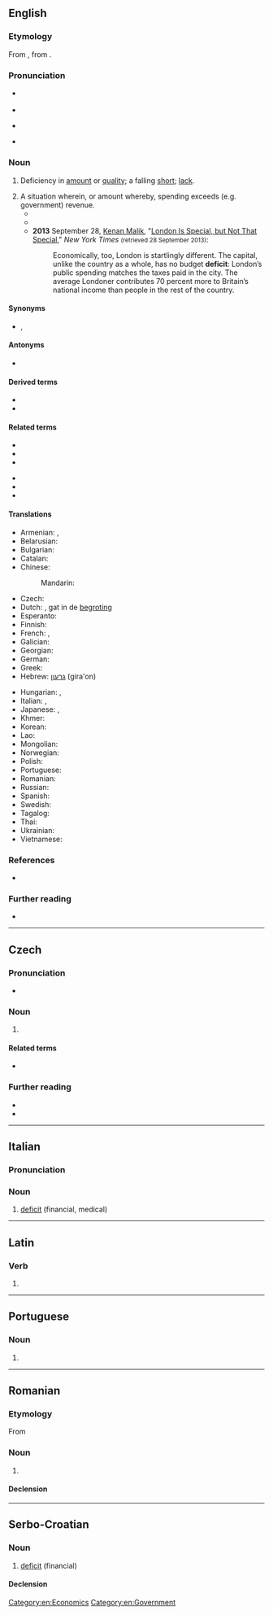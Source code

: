 {{also|déficit|dèficit}}
==English==

===Etymology===
{{root|en|ine-pro|*dʰeh₁-}}
From {{der|en|fr|déficit}}, from {{der|en|la|dēficit}}.

===Pronunciation===
* {{a|RP}} {{IPA|en|/ˈdɛfɪsɪt/}}
* {{audio|en|LL-Q1860 (eng)-Vealhurl-deficit.wav|Audio (RP)}}
* {{a|GA}} {{IPA|en|/ˈdɛfəsɪt/}}
* {{hyphenation|en|de|fi|cit}}

===Noun===
{{en-noun}}

# Deficiency in [[amount]] or [[quality]]; a falling [[short]]; [[lack]].
#: {{ux|en|The crop output this year has been comparatively small, owing to the '''deficit''' in rainfall.}}
# A situation wherein, or amount whereby, spending exceeds (e.g. government) revenue.
#* {{quote-journal|en|year=1962|month=October|title=Talking of Trains: Passed to you, Mr. Macmillan|journal=Modern Railways|page=220|text=Dr. Beeching's obvious intent is that if Scottish&mdash;and similarly unprofitable English and Welsh&mdash;railways are to be maintained, it must be done by an unconcealed subsidy; he is determined that the railways shall no longer be preoccupied with&mdash;and derided for&mdash;immense '''deficits''' which include the burden of social services the State must openly underwrite, if it wants them.}}
#* {{quote-journal|en|work=Contra Costa Times|title=It's Time for a Reality Check on the Deficit|city=Contra Costa, CA|date=August 4, 1996|passage=But Wall Street, which has a case of '''deficit'''-attention disorder, is no longer focused on a balanced budget. "The bond market only worries about one thing at [a time.]}}
#* '''2013''' September 28, [[w:Kenan Malik|Kenan Malik]], "[http://www.nytimes.com/2013/09/29/opinion/sunday/london-is-special-but-not-that-special.html?ref=opinion London Is Special, but Not That Special]," ''New York Times'' <small>(retrieved 28 September 2013)</small>:
#*: Economically, too, London is startlingly different. The capital, unlike the country as a whole, has no budget '''deficit''': London’s public spending matches the taxes paid in the city. The average Londoner contributes 70 percent more to Britain’s national income than people in the rest of the country.

====Synonyms====
* {{l|en|fiscal deficit}}, {{l|en|shortfall}}

====Antonyms====
* {{l|en|superavit}}

====Derived terms====
* {{l|en|fiscal deficit}}
* {{l|en|trade deficit}}

====Related terms====
{{rel-top}}
* {{l|en|defect}}
* {{l|en|defection}}
* {{l|en|defective}}
{{rel-mid}}
* {{l|en|defector}}
* {{l|en|deficiency}}
* {{l|en|deficient}}
{{rel-bottom}}

====Translations====
{{trans-see|deficiency}}

{{trans-top|situation wherein spending exceeds government revenue}}
* Armenian: {{t+|hy|դեֆիցիտ|sc=Armn}}, {{t+|hy|պակասուրդ|sc=Armn}}
* Belarusian: {{t|be|дэфіцы́т|m}}
* Bulgarian: {{t+|bg|дефици́т|m}}
* Catalan: {{t+|ca|dèficit|m}}
* Chinese:
*: Mandarin: {{t+|cmn|赤字|tr=chìzì|sc=Hani}}
* Czech: {{t+|cs|deficit|m}}
* Dutch: {{t+|nl|tekort}}, gat {{g|n}} in de [[begroting]] {{g|f}}
* Esperanto: {{t-needed|eo}}
* Finnish: {{t+|fi|vaje}}
* French: {{t|fr|déficit budgétaire}}, {{t|fr|déficit}} {{q|note: ''déficit'' in French also has a broader meaning}}
* Galician: {{t|gl|déficit|m}}
* Georgian: {{t|ka|დეფიციტი}}
* German: {{t+|de|Defizit|n}}
* Greek: {{t+|el|έλλειμμα|n}}
* Hebrew: [[גרעון]] (gira'on) {{g|m}}
{{trans-mid}}
* Hungarian: {{t+|hu|hiány}}, {{t+|hu|deficit}}
* Italian: {{t+|it|deficit|m}}, {{t|it|disavanzo|m}}
* Japanese: {{t+|ja|赤字|tr=あかじ, akaji}}, {{t+|ja|欠損|tr=けっそん, kesson}}
* Khmer: {{t-needed|km}}
* Korean: {{t+|ko|적자}}
* Lao: {{t|lo|ຂາດດຸນ}}
* Mongolian: {{t-needed|mn}}
* Norwegian: {{t|no|underskudd}}
* Polish: {{t+|pl|deficyt|m}}
* Portuguese: {{t+|pt|déficit}}
* Romanian: {{t+|ro|deficit|n}}
* Russian: {{t+|ru|дефици́т|m}}
* Spanish: {{t+|es|déficit}}
* Swedish: {{t+|sv|underskott}}
* Tagalog: {{t|tl|depisit}}
* Thai: {{t-needed|th}}
* Ukrainian: {{t|uk|дефіци́т|m}}
* Vietnamese: {{t|vi|sự thâm hụt}}
{{trans-bottom}}

===References===
* {{R:Webster 1913}}

===Further reading===
* {{projectlink|wikipedia}}

[[Category:en:Economics]]
[[Category:en:Government]]

----

==Czech==

===Pronunciation===
* {{cs-IPA}}

===Noun===
{{cs-noun|g=m-in}}

# {{l|en|deficit}}

====Related terms====
* {{l|cs|defekt|g=m}}

===Further reading===
* {{R:PSJC}}
* {{R:SSJC}}

----

==Italian==

===Pronunciation===
{{it-pr|dèficit}}

===Noun===
{{it-noun|m|#}}

# [[#English|deficit]] (financial, medical)

----

==Latin==

===Verb===
{{la-verb-form|dēficit}}

# {{inflection of|la|dēficiō||3|s|pres|actv|indc}}

----

==Portuguese==

===Noun===
{{pt-noun|m|pl=deficits}}

# {{alternative form of|pt|déficit}}

----

==Romanian==

===Etymology===
From {{bor|ro|fr|déficit}}

===Noun===
{{ro-noun|n|deficite}}

# {{l|en|deficit}}

====Declension====
{{ro-noun-n}}

----

==Serbo-Croatian==

===Noun===
{{sh-noun|g=m|head=dȅficit}}

# [[#English|deficit]] (financial)

====Declension====
{{sh-decl-noun
|deficit|deficiti
|deficita|deficita
|deficitu|deficitima
|deficit|deficite
|deficite|deficiti
|deficitu|deficitima
|deficitom|deficitima
}}